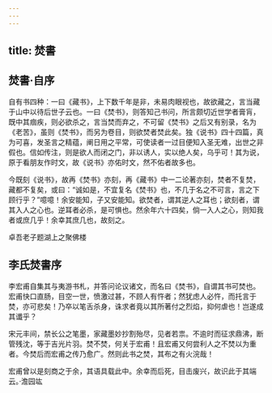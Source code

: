 ```yaml
---
---
---
```

title: 焚書
---

## 焚書·自序

自有书四种：一曰《藏书》，上下数千年是非，未易肉眼视也，故欲藏之，言当藏于山中以待后世子云也。一曰《焚书》，则答知己书问，所言颇切近世学者膏肓，既中其痼疾，则必欲杀之，言当焚而弃之，不可留《焚书》之后又有别录，名为《老苦》，虽则《焚书》，而另为卷目，则欲焚者焚此矣。独《说书》四十四篇，真为可喜，发圣言之精蕴，阐日用之平常，可使读者一过目便知入圣无难，出世之非假也。信如传注，则是欲人而闭之门，非以诱人，实以绝人矣，乌乎可！其为说，原于看朋友作时文，故《说书》亦佑时文，然不佑者故多也。

今既刻《说书》，故再《焚书》亦刻，再《藏书》中一二论著亦刻，焚者不复焚，藏都不复矣，或曰：“诚如是，不宜复名《焚书》也，不几于名之不可言，言之下顾行乎？”噫噫！余安能知，子又安能知。欲焚者，谓其逆人之耳也；欲刻者，谓其入人之心也。逆耳者必杀，是可惧也。然余年六十四矣，倘一入人之心，则知我者或庶几乎！余幸其庶几也，故刻之。

卓吾老子题湖上之聚佛楼

## 李氏焚書序

李宏甫自集其与夷游书札，并答问论议诸文，而名曰《焚书》，自谓其书可焚也。宏甫快口直肠，目空一世，愤激过甚，不顾人有忤者；然犹虑人必忤，而托言于焚，亦可悲矣！乃卒以笔舌杀身，诛求者竟以其所著付之烈焰，抑何虐也！岂遂成其谶乎？

宋元丰间，禁长公之笔墨，家藏墨妙抄割殆尽，见者若祟。不逾时而征求鼎沸，断管残沈，等于吉光片羽。焚不焚，何关于宏甫！且宏甫又何尝利人之不焚以为重者。今焚后而宏甫之传乃愈广。然则此书之焚，其布之有火浣哉！

宏甫曾以是刻商之于余，其语具载此中。余幸而后死，目击废兴，故识此于其端云。·澹园竑